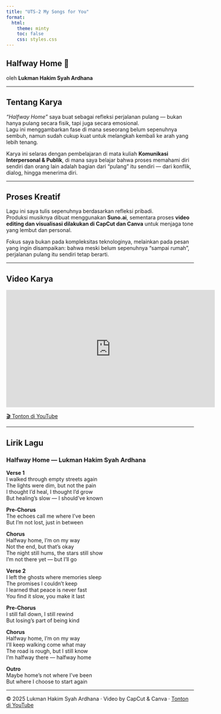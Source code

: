 ```yaml
---
title: "UTS-2 My Songs for You"
format: 
  html:
    theme: minty
    toc: false
    css: styles.css
---
```


## Halfway Home 🎵
oleh **Lukman Hakim Syah Ardhana**

---

## Tentang Karya

*“Halfway Home”* saya buat sebagai refleksi perjalanan pulang — bukan hanya pulang secara fisik, tapi juga secara emosional.  
Lagu ini menggambarkan fase di mana seseorang belum sepenuhnya sembuh, namun sudah cukup kuat untuk melangkah kembali ke arah yang lebih tenang.

Karya ini selaras dengan pembelajaran di mata kuliah **Komunikasi Interpersonal & Publik**, di mana saya belajar bahwa proses memahami diri sendiri dan orang lain adalah bagian dari “pulang” itu sendiri — dari konflik, dialog, hingga menerima diri.

---

## Proses Kreatif

Lagu ini saya tulis sepenuhnya berdasarkan refleksi pribadi.  
Produksi musiknya dibuat menggunakan **Suno.ai**, sementara proses **video editing dan visualisasi dilakukan di CapCut dan Canva** untuk menjaga tone yang lembut dan personal.

Fokus saya bukan pada kompleksitas teknologinya, melainkan pada pesan yang ingin disampaikan: bahwa meski belum sepenuhnya “sampai rumah”, perjalanan pulang itu sendiri tetap berarti.

---

## Video Karya

<div style="text-align:center;">
  <iframe width="560" height="315" src="https://www.youtube.com/embed/qKywgE79b1Q" 
  title="Halfway Home — Lukman Hakim Syah Ardhana" 
  frameborder="0" allowfullscreen></iframe>
</div>

[🎬 Tonton di YouTube](https://youtu.be/qKywgE79b1Q)

---

## Lirik Lagu

### **Halfway Home — Lukman Hakim Syah Ardhana**

**Verse 1**  
I walked through empty streets again  
The lights were dim, but not the pain  
I thought I’d heal, I thought I’d grow  
But healing’s slow — I should’ve known  

**Pre-Chorus**  
The echoes call me where I’ve been  
But I’m not lost, just in between  

**Chorus**  
Halfway home, I’m on my way  
Not the end, but that’s okay  
The night still hums, the stars still show  
I’m not there yet — but I’ll go  

**Verse 2**  
I left the ghosts where memories sleep  
The promises I couldn’t keep  
I learned that peace is never fast  
You find it slow, you make it last  

**Pre-Chorus**  
I still fall down, I still rewind  
But losing’s part of being kind  

**Chorus**  
Halfway home, I’m on my way  
I’ll keep walking come what may  
The road is rough, but I still know  
I’m halfway there — halfway home  

**Outro**  
Maybe home’s not where I’ve been  
But where I choose to start again  

---

© 2025 Lukman Hakim Syah Ardhana · Video by CapCut & Canva · [Tonton di YouTube](https://youtu.be/qKywgE79b1Q)
